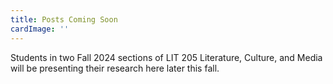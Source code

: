 ```yaml
---
title: Posts Coming Soon
cardImage: ''
---
```


Students in two Fall 2024 sections of LIT 205 Literature, Culture, and Media will be presenting their research here later this fall. 
